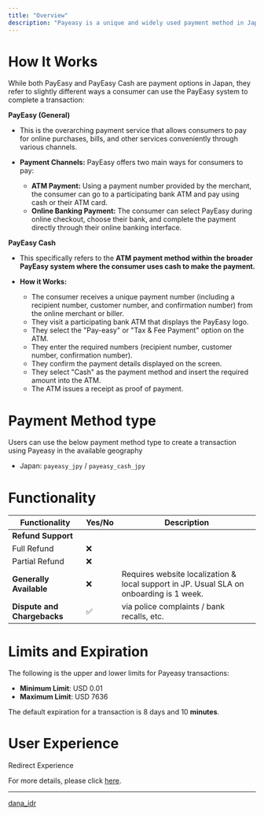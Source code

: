 ```yaml
---
title: "Overview"
description: "Payeasy is a unique and widely used payment method in Japan that bridges the gap between online transactions and physical payment at ATMs or convenience stores."
---
```


# How It Works

While both PayEasy and PayEasy Cash are payment options in Japan, they refer to slightly different ways a consumer can use the PayEasy system to complete a transaction:

**PayEasy (General)**

* This is the overarching payment service that allows consumers to pay for online purchases, bills, and other services conveniently through various channels.

* **Payment Channels:** PayEasy offers two main ways for consumers to pay:

  * **ATM Payment:** Using a payment number provided by the merchant, the consumer can go to a participating bank ATM and pay using cash or their ATM card.
  * **Online Banking Payment:** The consumer can select PayEasy during online checkout, choose their bank, and complete the payment directly through their online banking interface.

**PayEasy Cash**

* This specifically refers to the **ATM payment method within the broader PayEasy system where the consumer uses cash to make the payment.**

* **How it Works:**

  * The consumer receives a unique payment number (including a recipient number, customer number, and confirmation number) from the online merchant or biller.
  * They visit a participating bank ATM that displays the PayEasy logo.
  * They select the "Pay-easy" or "Tax & Fee Payment" option on the ATM.
  * They enter the required numbers (recipient number, customer number, confirmation number).
  * They confirm the payment details displayed on the screen.
  * They select "Cash" as the payment method and insert the required amount into the ATM.
  * The ATM issues a receipt as proof of payment.

# Payment Method type

Users can use the below payment method type to create a transaction using Payeasy in the available geography

* Japan: `payeasy_jpy` / `payeasy_cash_jpy`

# Functionality

| Functionality               | Yes/No | Description                                                                             |
| --------------------------- | ------ | --------------------------------------------------------------------------------------- |
| **Refund Support**          |        |                                                                                         |
| Full Refund                 | ❌      |                                                                                         |
| Partial Refund              | ❌      |                                                                                         |
| **Generally Available**     | ❌      | Requires website localization & local support in JP. Usual SLA on onboarding is 1 week. |
| **Dispute and Chargebacks** | ✅      | via police complaints / bank recalls, etc.                                              |

# Limits and Expiration

The following is the upper and lower limits for Payeasy transactions:

* **Minimum Limit**: USD 0.01
* **Maximum Limit**: USD 7636

The default expiration for a transaction is 8 days and 10 **minutes**.

# User Experience

Redirect Experience

For more details, please click [here](https://tazapay.com/payment-methods/payeasy).

***

[dana\_idr](/docs/dana_idr)
